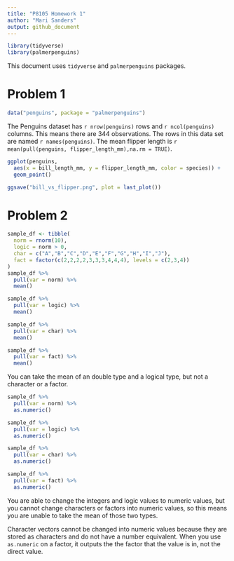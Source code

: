 ```yaml
---
title: "P8105 Homework 1"
author: "Mari Sanders"
output: github_document
---
```


```r
library(tidyverse)
library(palmerpenguins)
```

This document uses `tidyverse` and `palmerpenguins` packages. 

# Problem 1

```r
data("penguins", package = "palmerpenguins") 
```

The Penguins dataset has `r nrow(penguins)` rows and `r ncol(penguins)` columns. 
This means there are 344 observations. The rows in this data set are named
`r names(penguins)`. The mean flipper length is `r mean(pull(penguins, flipper_length_mm),na.rm = TRUE)`. 

```r
ggplot(penguins, 
  aes(x = bill_length_mm, y = flipper_length_mm, color = species)) +
  geom_point()

ggsave("bill_vs_flipper.png", plot = last_plot())
```

# Problem 2 

```r
sample_df <- tibble(
  norm = rnorm(10), 
  logic = norm > 0, 
  char = c("A","B","C","D","E","F","G","H","I","J"),
  fact = factor(c(2,2,2,2,3,3,3,4,4,4), levels = c(2,3,4))
)
sample_df %>% 
  pull(var = norm) %>% 
  mean()

sample_df %>% 
  pull(var = logic) %>% 
  mean()

sample_df %>% 
  pull(var = char) %>% 
  mean()

sample_df %>% 
  pull(var = fact) %>% 
  mean()
```
You can take the mean of an double type and a logical type, but not a character or a factor. 

```r
sample_df %>% 
  pull(var = norm) %>% 
  as.numeric()

sample_df %>% 
  pull(var = logic) %>% 
  as.numeric()

sample_df %>% 
  pull(var = char) %>% 
  as.numeric()

sample_df %>%  
  pull(var = fact) %>% 
  as.numeric()
```

You are able to change the integers and logic values to numeric values, but you cannot change characters or factors into numeric values, so this means you are unable to take the mean of those two types. 

Character vectors cannot be changed into numeric values because they are stored as characters and do not have a number equivalent. When you use `as.numeric` on a factor, it outputs the the factor that the value is in, not the direct value. 


